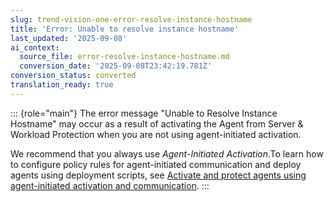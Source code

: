 ```yaml
---
slug: trend-vision-one-error-resolve-instance-hostname
title: 'Error: Unable to resolve instance hostname'
last_updated: '2025-09-08'
ai_context:
  source_file: error-resolve-instance-hostname.md
  conversion_date: '2025-09-08T23:42:19.781Z'
conversion_status: converted
translation_ready: true
---
```


::: {role="main"}
The error message "Unable to Resolve Instance Hostname" may occur as a result of activating the Agent from Server & Workload Protection when you are not using agent-initiated activation.

We recommend that you always use *Agent-Initiated Activation*.To learn how to configure policy rules for agent-initiated communication and deploy agents using deployment scripts, see [Activate and protect agents using agent-initiated activation and communication](agent-initiated-activation.mdx).
:::
